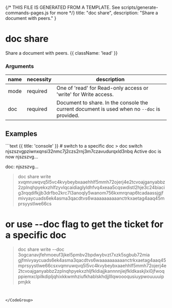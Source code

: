 {/* THIS FILE IS GENERATED FROM A TEMPLATE. See scripts/generate-commands-pages.js for more */}
    title: "doc share",
    description: "Share a document with peers."
}

<div className='not-prose mb-5'>
    <Breadcrumbs pages={[
        { name: 'Commands', href: '/docs/commands', current: false },
        { name: 'doc share', href: '/docs/commands/doc-share', current: true },
    ]} />
</div>

# doc share

Share a document with peers. {{ className: 'lead' }}


### Arguments

| name | necessity | description |
| ---- | --------- | ----------- |
| mode  | required | One of &#39;read&#39; for Read-only access or &#39;write&#39; for Write access. |
| doc  | required | Document to share. In the console the current document is used when no `--doc` is provided. |



## Examples

<CodeGroup title="doc share">
```text {{ title: 'console' }}
# switch to a specific doc
> doc switch njszszvgpziwnxqnsi32nmc7j2czs2rnj3m7czavudurqxld3nbq
Active doc is now njszszvg…

doc: njszszvg…

> doc share write
xvqmruwqvq5l5vc4kvybeybxaaehhlf5mmh72ojerj4e2tcvoajganyabbz2zplnqhpyekxzhlfzyvlqcaidiaglyldhfvq4xeaa5cqswdistl2hje3c24biacig3rqqdifkjjb3drfbo2krc7l3anoqly5wanom756kxmrqnap6tcadaassjgjfmivyaycuads6ek4asma3qacdtvs6waaaaaaaaaanctrkxaetag4aaq45mprsyystlwe66cs

# or use --doc flag to get the ticket for a specific doc
> doc share write --doc 3ogcanavjfehmoeuf3jkel5pmbv2bpdwybvzt7xzk5sgbub72mia
gjfmivyaycuads6ek4asma3qacdtvs6waaaaaaaaaanctrkxaetag4aaq45mprsyystlwe66csxvqmruwqvq5l5vc4kvybeybxaaehhlf5mmh72ojerj4e2tcvoajganyabbz2zplnqhpyekxzhljfkldiajjkannnnjiejfkldkaskjlxi0jfwoqppiemxclpilkdipljqhixkkwmhziufkhablskhdjjlllqwoooqusiuypwouuuuippmjkk

```


</CodeGroup>
